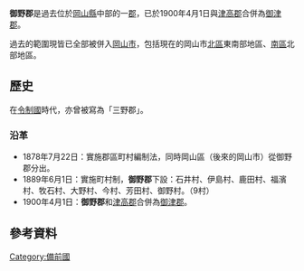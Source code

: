 {{日本郡 (廢除)
| 郡 = 御野郡
| 日文原名 = 御野郡
| 平假名 = みのぐん
| 羅馬字拼音 = Mino-gun
| 地圖 = 
| 廢除時間 = 1900年4月1日
| 廢除理由 = 合併
| 廢除時處置 = '''御野郡'''、[[津高郡|津高郡]] → [[御津郡|御津郡]]
| 現在郡 = 岡山市
| 都道府縣 = 岡山縣
| 編號 = 
| 町 = 
| 村 = 9
| 經度 = 
| 緯度 = 
| 註記 = 
|}}
'''御野郡'''是過去位於[[岡山縣|岡山縣]]中部的一[[郡|郡]]，已於1900年4月1日與[[津高郡|津高郡]]合併為[[御津郡|御津郡]]。

過去的範圍現皆已全部被併入[[岡山市|岡山市]]，包括現在的岡山市[[北區_(岡山市)|北區]]東南部地區、[[南區_(岡山市)|南區]]北部地區。

==歷史==
在[[令制國|令制國]]時代，亦曾被寫為「三野郡」。

===沿革===
* 1878年7月22日：實施郡區町村編制法，同時岡山區（後來的岡山市）從御野郡分出。
* 1889年6月1日：實施町村制，'''御野郡'''下設：石井村、伊島村、鹿田村、福濱村、牧石村、大野村、今村、芳田村、御野村。（9村）
* 1900年4月1日：'''御野郡'''和[[津高郡|津高郡]]合併為[[御津郡|御津郡]]。

==參考資料==
{{reflist}}

{{吉備四國的郡}}

[[Category:備前國|Category:備前國]]